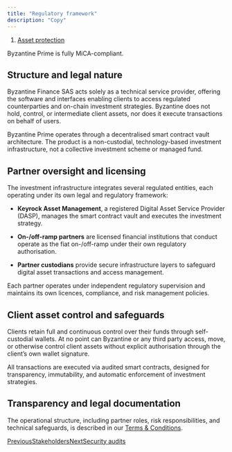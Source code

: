 ```yaml
---
title: "Regulatory framework"
description: "Copy"
---
```


1. [Asset protection](/documentation/asset-protection)

Byzantine Prime is fully MiCA-compliant.

## Structure and legal nature

Byzantine Finance SAS acts solely as a technical service provider, offering the software and interfaces enabling clients to access regulated counterparties and on-chain investment strategies. Byzantine does not hold, control, or intermediate client assets, nor does it execute transactions on behalf of users.

Byzantine Prime operates through a decentralised smart contract vault architecture. The product is a non-custodial, technology-based investment infrastructure, not a collective investment scheme or managed fund.

## Partner oversight and licensing

The investment infrastructure integrates several regulated entities, each operating under its own legal and regulatory framework:

* **Keyrock Asset Management**, a registered Digital Asset Service Provider (DASP), manages the smart contract vault and executes the investment strategy.

* **On-/off-ramp partners** are licensed financial institutions that conduct operate as the fiat on-/off-ramp under their own regulatory authorisation.

* **Partner custodians** provide secure infrastructure layers to safeguard digital asset transactions and access management.

Each partner operates under independent regulatory supervision and maintains its own licences, compliance, and risk management policies.

## Client asset control and safeguards

Clients retain full and continuous control over their funds through self-custodial wallets. At no point can Byzantine or any third party access, move, or otherwise control client assets without explicit authorisation through the client’s own wallet signature.

All transactions are executed via audited smart contracts, designed for transparency, immutability, and automatic enforcement of investment strategies.

## Transparency and legal documentation

The operational structure, including partner roles, risk responsibilities, and technical safeguards, is described in our [Terms & Conditions](https://www.byzantine.fi/terms-and-conditions).

[PreviousStakeholders](/documentation/asset-protection/stakeholders)[NextSecurity audits](/documentation/asset-protection/security-audits)
